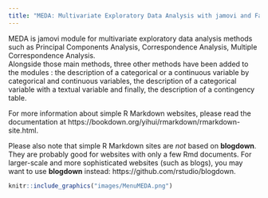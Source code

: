 ```yaml
---
title: "MEDA: Multivariate Exploratory Data Analysis with jamovi and FactoMineR"
---
```


MEDA is jamovi module for multivariate exploratory data analysis methods such as Principal Components Analysis, Correspondence Analysis, Multiple Correspondence Analysis.  
Alongside those main methods, three other methods have been added to the modules : the description of a categorical or a continuous variable by categorical and continuous variables, the description of a categorical variable with a textual variable and finally, the description of a contingency table.

For more information about simple R Markdown websites, please read the documentation at https://bookdown.org/yihui/rmarkdown/rmarkdown-site.html.

Please also note that simple R Markdown sites are _not_ based on **blogdown**. They are probably good for websites with only a few Rmd documents. For larger-scale and more sophisticated websites (such as blogs), you may want to use **blogdown** instead: https://github.com/rstudio/blogdown.



```r
knitr::include_graphics("images/MenuMEDA.png")
```

